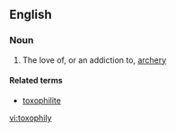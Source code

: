 ==English==

===Noun===
{{en-noun|-}}

# The love of, or an addiction to, [[archery]]

====Related terms====
*[[toxophilite]]

[[vi:toxophily]]